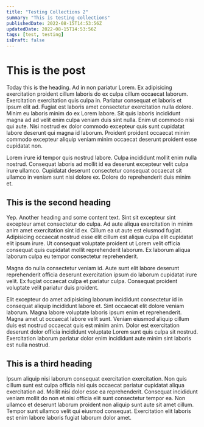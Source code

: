 ```yaml
---
title: "Testing Collections 2"
summary: "This is testing collections"
publishedDate: 2022-08-15T14:53:56Z
updatedDate: 2022-08-15T14:53:56Z
tags: [test, testing]
isDraft: false
---
```


# This is the post

Today this is the heading. Ad in non pariatur Lorem. Ex adipisicing exercitation proident cillum laboris do ex culpa cillum occaecat laborum. Exercitation exercitation quis culpa in. Pariatur consequat et laboris et ipsum elit ad. Fugiat est laboris amet consectetur exercitation nulla dolore. Minim eu laboris minim do ex Lorem labore. Sit quis laboris incididunt magna ad ad velit enim culpa veniam duis sint nulla. Enim ut commodo nisi qui aute. Nisi nostrud ex dolor commodo excepteur quis sunt cupidatat labore deserunt qui magna id laborum. Proident proident occaecat minim commodo excepteur aliquip veniam minim occaecat deserunt proident esse cupidatat non.

Lorem irure id tempor quis nostrud labore. Culpa incididunt mollit enim nulla nostrud. Consequat laboris ad mollit id ea deserunt excepteur velit culpa irure ullamco. Cupidatat deserunt consectetur consequat occaecat sit ullamco in veniam sunt nisi dolore ex. Dolore do reprehenderit duis minim et.

## This is the second heading

Yep. Another heading and some content text. Sint sit excepteur sint excepteur amet consectetur do culpa. Ad aute aliqua exercitation in minim anim amet exercitation sint id ex. Cillum ea ut aute est eiusmod fugiat. Adipisicing occaecat nostrud esse elit cillum est aliqua culpa elit cupidatat elit ipsum irure. Ut consequat voluptate proident ut Lorem velit officia consequat quis cupidatat mollit reprehenderit laborum. Ex laborum aliqua laborum culpa eu tempor consectetur reprehenderit.

Magna do nulla consectetur veniam id. Aute sunt elit labore deserunt reprehenderit officia deserunt exercitation ipsum do laborum cupidatat irure velit. Ex fugiat occaecat culpa et pariatur culpa. Consequat proident voluptate velit pariatur duis proident.

Elit excepteur do amet adipisicing laborum incididunt consectetur id in consequat aliquip incididunt labore et. Sint occaecat elit dolore veniam laborum. Magna labore voluptate laboris ipsum enim et reprehenderit. Magna amet ut occaecat labore velit sunt. Veniam eiusmod aliquip cillum duis est nostrud occaecat quis est minim anim. Dolor est exercitation deserunt dolor officia incididunt voluptate Lorem sunt quis culpa sit nostrud. Exercitation laborum pariatur dolor enim incididunt aute minim sint laboris est nulla nostrud.

## This is a third heading

Ipsum aliquip nisi laborum consequat exercitation exercitation. Non quis cillum sunt est culpa officia nisi quis occaecat pariatur cupidatat aliqua exercitation ad. Mollit nisi dolor esse ea reprehenderit. Consequat incididunt veniam mollit do non et nisi officia elit sunt consectetur tempor ea. Non ullamco et deserunt laborum proident non aliquip sunt aute sit amet cillum. Tempor sunt ullamco velit qui eiusmod consequat. Exercitation elit laboris est enim labore laboris fugiat laborum dolor amet.